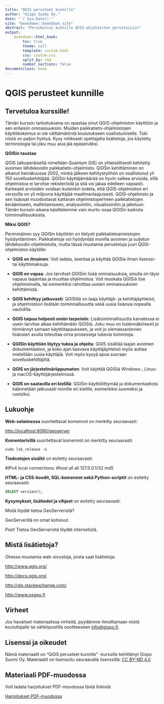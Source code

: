 ```yaml
---
title: "QGIS perusteet kunnille"
author: "Gispo Suomi Oy."
date: "`r Sys.Date()`"
site: "bookdown::bookdown_site"
abstract: "Peruskurssi kunnille QGIS-ohjelmiston perusteisiin"
output:
    bookdown::html_book:
        toc: true
        theme: null
        template: custom.html
        css: custom.css
        split_by: rmd
        number_sections: false
documentclass: book
---
```


# QGIS perusteet kunnille

## Tervetuloa kurssille!

Tämän kurssin tarkoituksena on opastaa sinut QGIS-ohjelmiston käyttöön ja sen erilaisiin ominaisuuksiin. Muiden paikkatieto-ohjelmistojen käyttökokemus ei ole välttämätöntä koulutukseen osallistumiselle. Toki niistä on paljon hyötyä. Kysy rohkeasti opettajalta lisätietoja, jos käytetty terminologia tai joku muu asia jää epäselväksi.

**QGISin taustaa**

QGIS (alkuperäiseltä nimeltään Quantum GIS) on yhteisöllisesti kehitetty avoimen lähdekoodin paikkatieto-ohjelmisto. QGISin kehittäminen on alkanut heinäkuussa 2002, minkä jälkeen kehitystyöhön on osallistunut yli 150 sovelluskehittäjää. QGISin käyttäjämäärää on hyvin vaikea arvioida, sillä ohjelmistoa ei tarvitse rekisteröidä ja sitä voi jakaa edelleen vapaasti. Karkeasti arvioiden voidaan kuitenkin todeta, että QGIS-ohjelmiston eri versioilla on yli miljoona käyttäjää maailmanlaajuisesti. QGIS--ohjelmisto ja sen lisäosat muodostavat kattavan ohjelmistoperheen paikkatietojen keräämiseen, mallintamiseen, analysointiin, visualisointiin ja jakeluun. Tämän kurssin aikana käsittelemme vain murto-osaa QGISin kaikista toiminnallisuuksista.

**Miksi QGIS?**

Perimmäinen syy QGISin käyttöön on tietysti paikkatietoaineistojen hyödyntäminen. Paikkatietoja voi hyödyntää monilla avoimen ja suljetun lähdekoodin ohjelmistolla, mutta tässä muutamia perusteluja juuri QGIS-ohjelmiston käytölle:

- **QGIS on ilmainen**:
Voit ladata, asentaa ja käyttää QGISia ilman lisenssi- tai käyttömaksuja.

- **QGIS on vapaa**:
Jos tarvitset QGISiin lisää ominaisuuksia,
sinulla on täysi vapaus laajentaa ja muuttaa ohjelmistoa.
Voit muokata QGISiä itse ohjelmoimalla,
tai esimerkiksi rahoittaa uusien ominaisuuksien kehittämistä.

- **QGIS kehittyy jatkuvasti**:
QGISillä on laaja käyttäjä- ja kehittäjäyhteisö,
ja ohjelmistoon lisätään toiminnallisuutta
sekä uusia lisäosia nopealla vauhdilla.

- **QGIS taipuu helposti omiin tarpeisiin**:
Lisätoiminnallisuutta kaivatessa ei usein tarvitse alkaa kehittämään QGISiä.
Joku muu on todennäköisesti jo törmännyt samaan käyttötapaukseen,
ja voit jo olemassaolevien lisäosien avulla toteuttaa omia prosesseja tukevia toimintoja.

- **QGISin käyttöön löytyy tukea ja ohjeita**:
QGIS sisältää laajan avoimen dokumentaation,
ja koko ajan kasvava käyttäjäyhteisö myös auttaa mielellään uusia käyttäjiä.
Voit myös kysyä apua suoraan sovelluskehittäjiltä.

- **QGIS on järjestelmäriippumaton**:
Voit käyttää QGISiä Windows-, Linux- ja macOS-käyttöjärjestelmissä.

- **QGIS on saatavilla eri kielillä**:
QGISin käyttöliittymää ja dokumentaatiota käännetään jatkuvasti monille eri kielille,
esimerkiksi suomeksi ja ruotsiksi.

## Lukuohje

**Web-selaimessa** suoritettavat komennot on merkitty seuraavasti:

::: note-box
<http://localhost:8080/geoserver>
:::

**Komentorivillä** suoritettavat komennot on merkitty seuraavasti:

::: commandline-box
``` shell
sudo lsb_release -a
```
:::

**Tiedostojen sisältö** on esitetty seuraavasti:

::: file-content-box
#IPv4 local connections: #host all all 127.0.0.1/32 md5
:::

**HTML- ja CSS-koodit, SQL-komennot sekä Python-scriptit** on esitetty seuraavasti:

::: code-box
``` sql
SELECT version();
```
:::

**Kysymykset, lisätiedot ja vihjeet** on esitetty seuraavasti:

::: hint-box
Mistä löydät tietoa GeoServeristä?

GeoServerillä on omat kotisivut.

Psst! Tietoa GeoServeristä löydät internetistä.
:::

## Mistä lisätietoja?

Ohessa muutamia web-sivustoja, joista saat lisätietoja:

::: note-box
<http://www.qgis.org/>
:::

::: note-box
<http://docs.qgis.org/>
:::

::: note-box
<http://gis.stackexchange.com/>
:::

::: note-box
<http://www.osgeo.fi>
:::

## Virheet

Jos havaitset materiaalissa virheitä, pyydämme ilmoittamaan niistä kouluttajalle tai sähköpostilla osoitteeseen [info\@gispo.fi](mailto:info@gispo.fi){.email}.

## Lisenssi ja oikeudet

Nämä materiaalit on "QGIS perusteet kunnille" -kurssille kehittänyt Gispo Suomi Oy. Materiaalit on lisensoitu seuraavalla lisenssillä: [CC BY-ND 4.0](https://creativecommons.org/licenses/by-nd/4.0/)

## Materiaali PDF-muodossa

Voit ladata harjoitukset PDF-muodossa tästä linkistä:

::: note-box
[Harjoitukset PDF-muodossa](https://github.com/gispocoding/master-training-data/releases/download/GP007/GP007.pdf)
:::
